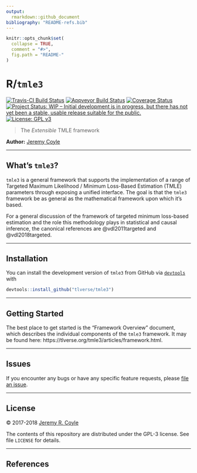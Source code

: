 ```yaml
---
output:
  rmarkdown::github_document
bibliography: "README-refs.bib"
---
```


<!-- README.md is generated from README.Rmd. Please edit that file -->

```r
knitr::opts_chunk$set(
  collapse = TRUE,
  comment = "#>",
  fig.path = "README-"
)
```

# R/`tmle3`

[![Travis-CI Build Status](https://travis-ci.org/tlverse/tmle3.svg?branch=master)](https://travis-ci.org/tlverse/tmle3)
[![Appveyor Build Status](https://ci.appveyor.com/api/projects/status/cxp6a15anauyadgb?svg=true)](https://ci.appveyor.com/project/tlverse/tmle3)
[![Coverage Status](https://img.shields.io/codecov/c/github/tlverse/tmle3/master.svg)](https://codecov.io/github/tlverse/tmle3?branch=master)
[![Project Status: WIP – Initial development is in progress, but there has not yet been a stable, usable release suitable for the public.](http://www.repostatus.org/badges/latest/wip.svg)](http://www.repostatus.org/#wip)
[![License: GPL v3](https://img.shields.io/badge/License-GPL%20v3-blue.svg)](http://www.gnu.org/licenses/gpl-3.0)

> The _Extensible_ TMLE framework

__Author:__ [Jeremy Coyle](https://github.com/jeremyrcoyle)

---

## What's `tmle3`?

`tmle3` is a general framework that supports the implementation of a range of
Targeted Maximum Likelihood / Minimum Loss-Based Estimation (TMLE) parameters
through exposing a unified interface. The goal is that the `tmle3` framework
be as general as the mathematical framework upon which it's based.

For a general discussion of the framework of targeted minimum loss-based
estimation and the role this methodology plays in statistical and causal
inference, the canonical references are @vdl2011targeted and @vdl2018targeted.

---

## Installation

You can install the development version of `tmle3` from GitHub via
[`devtools`](https://www.rstudio.com/products/rpackages/devtools/) with

```r
devtools::install_github("tlverse/tmle3")
```

---

## Getting Started

The best place to get started is the "Framework Overview" document, which
describes the individual components of the `tmle3` framework. It may be found
here: https://tlverse.org/tmle3/articles/framework.html.

---

## Issues

If you encounter any bugs or have any specific feature requests, please [file an
issue](https://github.com/tlverse/tmle3/issues).

---

## License

&copy; 2017-2018 [Jeremy R. Coyle](https://github.com/jeremyrcoyle)

The contents of this repository are distributed under the GPL-3 license. See
file `LICENSE` for details.

---

## References

